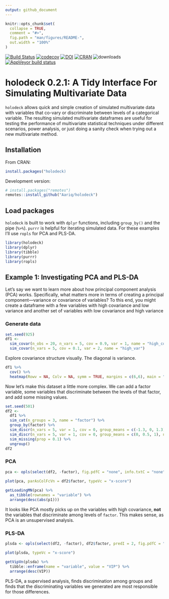 ```yaml
---
output: github_document
---
```


<!-- README.md is generated from README.Rmd. Please edit that file -->

```r
knitr::opts_chunk$set(
  collapse = TRUE,
  comment = "#>",
  fig.path = "man/figures/README-",
  out.width = "100%"
)
```
[![Build Status](https://travis-ci.org/Aariq/holodeck.svg?branch=master)](https://travis-ci.org/Aariq/holodeck) [![codecov](https://codecov.io/gh/Aariq/holodeck/branch/master/graph/badge.svg)](https://codecov.io/gh/Aariq/holodeck) [![DOI](https://zenodo.org/badge/167047376.svg)](https://zenodo.org/badge/latestdoi/167047376) [![CRAN](https://www.r-pkg.org/badges/version/holodeck)]( https://CRAN.R-project.org/package=holodeck) ![downloads](http://cranlogs.r-pkg.org/badges/grand-total/holodeck)  [![AppVeyor build status](https://ci.appveyor.com/api/projects/status/github/Aariq/holodeck?branch=master&svg=true)](https://ci.appveyor.com/project/Aariq/holodeck)


# holodeck 0.2.1: A Tidy Interface For Simulating Multivariate Data

`holodeck` allows quick and simple creation of simulated multivariate data with variables that co-vary or discriminate between levels of a categorical variable.  The resulting simulated multivariate dataframes are useful for testing the performance of multivariate statistical techniques under different scenarios, power analysis, or just doing a sanity check when trying out a new multivariate method.

## Installation

From CRAN:
``` r
install.packages("holodeck)
```

Development version:
``` r
# install.packages("remotes")
remotes::install_github("Aariq/holodeck")
```

## Load packages

`holodeck` is built to work with `dplyr` functions, including `group_by()` and the pipe (` %>% `). `purrr` is helpful for iterating simulated data.  For these examples I'll use `ropls` for PCA and PLS-DA.

```r
library(holodeck)
library(dplyr)
library(tibble)
library(purrr)
library(ropls)
```

## Example 1: Investigating PCA and PLS-DA

Let's say we want to learn more about how principal component analysis (PCA) works.  Specifically, what matters more in terms of creating a principal component---variance or covariance of variables? To this end, you might create a dataframe with a few variables with high covariance and low variance and another set of variables with low covariance and high variance

### Generate data

```R
set.seed(925)
df1 <- 
  sim_covar(n_obs = 20, n_vars = 5, cov = 0.9, var = 1, name = "high_cov") %>%
  sim_covar(n_vars = 5, cov = 0.1, var = 2, name = "high_var") 
```

Explore covariance structure visually.  The diagonal is variance.

```r
df1 %>% 
  cov() %>%
  heatmap(Rowv = NA, Colv = NA, symm = TRUE, margins = c(6,6), main = "Covariance")
```

Now let's make this dataset a little more complex. We can add a factor variable, some variables that discriminate between the levels of that factor, and add some missing values.

```r
set.seed(501)
df2 <-
  df1 %>% 
  sim_cat(n_groups = 3, name = "factor") %>% 
  group_by(factor) %>% 
  sim_discr(n_vars = 5, var = 1, cov = 0, group_means = c(-1.3, 0, 1.3), name = "discr") %>% 
  sim_discr(n_vars = 5, var = 1, cov = 0, group_means = c(0, 0.5, 1), name = "discr2") %>% 
  sim_missing(prop = 0.1) %>% 
  ungroup()
df2
```


### PCA

```r
pca <- opls(select(df2, -factor), fig.pdfC = "none", info.txtC = "none")
  
plot(pca, parAsColFcVn = df2$factor, typeVc = "x-score")

getLoadingMN(pca) %>%
  as_tibble(rownames = "variable") %>% 
  arrange(desc(abs(p1)))
```

It looks like PCA mostly picks up on the variables with high covariance, **not** the variables that discriminate among levels of `factor`.  This makes sense, as PCA is an unsupervised analysis.

### PLS-DA

```r
plsda <- opls(select(df2, -factor), df2$factor, predI = 2, fig.pdfC = "none", info.txtC = "none")

plot(plsda, typeVc = "x-score")

getVipVn(plsda) %>% 
  tibble::enframe(name = "variable", value = "VIP") %>% 
  arrange(desc(VIP))
```

PLS-DA, a supervised analysis, finds discrimination among groups and finds that the discriminating variables we generated are most responsible for those differences.
